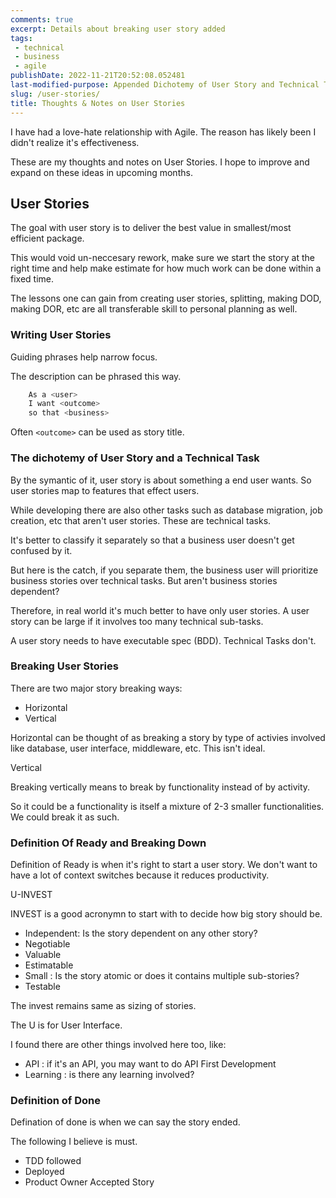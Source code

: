 ```yaml
---
comments: true
excerpt: Details about breaking user story added
tags:
 - technical
 - business
 - agile
publishDate: 2022-11-21T20:52:08.052481
last-modified-purpose: Appended Dichotemy of User Story and Technical Tasks
slug: /user-stories/
title: Thoughts & Notes on User Stories
---
```


I have had a love-hate relationship with Agile. The reason has likely been I didn't realize it's effectiveness.

These are my thoughts and notes on User Stories. I hope to improve and expand on these ideas in upcoming months.

## User Stories

The goal with user story is to deliver the best value in smallest/most efficient package.

This would void un-neccesary rework, make sure we start the story at the right time and help make estimate for how much work can be done within a fixed time.

The lessons one can gain from creating user stories, splitting, making DOD, making DOR, etc are all transferable skill to personal planning as well.

### Writing User Stories

Guiding phrases help narrow focus.

The description can be phrased this way.

```java
    As a <user>
    I want <outcome>
    so that <business>
```

Often `<outcome>` can be used as story title.

### The dichotemy of User Story and a Technical Task

By the symantic of it, user story is about something a end user wants. So user stories map to features that effect users.

While developing there are also other tasks such as database migration, job creation, etc that aren't user stories. These are technical tasks.

It's better to classify it separately  so that a business user doesn't get confused by it.

But here is the catch, if you separate them, the business user will prioritize business stories over technical tasks. But aren't business stories dependent?

Therefore, in real world it's much better to have only user stories. A user story can be large if it involves too many technical sub-tasks.

A user story needs to have executable spec (BDD). Technical Tasks don't.


<Tip content='Having only User Stories means the number of user stories are less making it easier to remember and manage.' />

### Breaking User Stories

There are two major story breaking ways:

- Horizontal
- Vertical

Horizontal can be thought of as breaking a story by type of activies involved like database, user interface, middleware, etc. This isn't ideal.

Vertical

Breaking vertically means to break by functionality instead of by activity.

So it could be a functionality is itself a mixture of 2-3 smaller functionalities. We could break it as such.

### Definition Of Ready and Breaking Down

Definition of Ready is when it's right to start a user story. We don't want to have a lot of context switches because it reduces productivity.

U-INVEST

INVEST is a good acronymn to start with to decide how big story should be.

- Independent: Is the story dependent on any other story?
- Negotiable
- Valuable
- Estimatable
- Small : Is the story atomic or does it contains multiple sub-stories?
- Testable

The invest remains same as sizing of stories.

The U is for User Interface.

I found there are other things involved here too, like:

- API : if it's an API, you may want to do API First Development
- Learning : is there any learning involved?

### Definition of Done

Defination of done is when we can say the story ended.

The following I believe is must.

- TDD followed
- Deployed
- Product Owner Accepted Story
